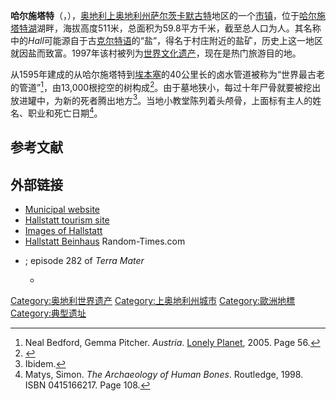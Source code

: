 {{noteTA|G1=奥地利地名|G2=Landkreis|G3=单位}}
{{Infobox Austria municipality
| name                    = 哈尔施塔特
| native_name             = Hallstatt
| district                = [[格蒙登县|格蒙登县]]
}}
{{Infobox World Heritage Site
| zh_name = 哈尔施塔特-达赫施泰因/萨尔茨卡默古特文化景观
| en_name = Hallstatt-Dachstein / Salzkammergut Cultural Landscape
| fr_name = Paysage culturel de Hallstatt-Dachstein / Salzkammergut
| site_img = Hallstatt_6.jpg
| site_img_width = 350px
| country = {{AUT}}
| Region = 欧洲和北美地区
| criterion_c = (iii), (iv)
| rg_year = 1997
| ex_rg_year = 
| remarks = 
| org_url = http://whc.unesco.org/en/list/806 806
| map_img = 
| map_img_width = 
}}
'''哈尔施塔特'''（{{lang-de|Hallstatt}}，{{IPA-de|ˈhalʃtat|-|de-Hallstatt.ogg}}），[[奥地利|奥地利]][[上奥地利州|上奥地利州]][[萨尔茨卡默古特|萨尔茨卡默古特]]地区的一个[[市镇_(奥地利)|市镇]]，位于[[哈尔施塔特湖|哈尔施塔特湖]]湖畔，海拔高度511米，总面积为59.8平方千米，截至{{wikidata|qualifier|P1082|P585}}总人口为{{wikidata|property|normal+|P1082}}人。其名称中的''Hall''可能源自于古[[克尔特语|克尔特语]]的“盐”，得名于村庄附近的盐矿，历史上这一地区就因盐而致富。1997年该村被列为[[世界文化遗产|世界文化遗产]]，现在是热门旅游目的地。

从1595年建成的从哈尔施塔特到[[埃本塞|埃本塞]]的40公里长的卤水管道被称为“世界最古老的管道”<ref>Neal Bedford, Gemma Pitcher. ''Austria''. [[Lonely_Planet|Lonely Planet]], 2005. Page 56.</ref>，由13,000根挖空的树构成<ref>{{cite web |url=http://www.virtualvienna.net/columns/billie/hallstatt/hallstatt.html |title=Hallstatt's White Gold - Salt |accessdate=2007-05-15 |author=Billie Ann Lopez |authorlink= |coauthors= |date= |year= |month= |format= |work= |publisher= |pages= |archiveurl=https://web.archive.org/web/20070210142713/http://www.virtualvienna.net/columns/billie/hallstatt/hallstatt.html |archivedate=2007-02-10 |quote= |deadurl=yes }}</ref>。由于墓地狭小，每过十年尸骨就要被挖出放进罐中，为新的死者腾出地方<ref>Ibidem.</ref>。当地小教堂陈列着头颅骨，上面标有主人的姓名、职业和死亡日期<ref>Matys, Simon. ''The Archaeology of Human Bones''. Routledge, 1998. ISBN 0415166217. Page 108.</ref>。

== 参考文献 ==
{{reflist}}

== 外部链接 ==
{{Commons category}}
{{Wikivoyage}}
* [http://www.hallstatt.at/ Municipal website]{{Wayback|url=http://www.hallstatt.at/ |date=20130801113939 }}
* [http://www.hallstatt.net/ Hallstatt tourism site]{{Wayback|url=http://www.hallstatt.net/ |date=20090312050832 }}
* [http://www.slidespost.com/slides/4573/Hallstatt,_Austria Images of Hallstatt]{{Wayback|url=http://www.slidespost.com/slides/4573/Hallstatt,_Austria |date=20140813213924 }}
* [https://random-times.com/2018/06/25/hallstatt-beinhaus-an-austrian-house-of-bones-filled-with-hundreds-of-painted-skulls/ Hallstatt Beinhaus]{{Wayback|url=https://random-times.com/2018/06/25/hallstatt-beinhaus-an-austrian-house-of-bones-filled-with-hundreds-of-painted-skulls/ |date=20210102125544 }} Random-Times.com
* {{IMDb episode|9269102|Mythos Hallstatt}}; episode 282 of ''Terra Mater''
** {{Cite web|url=https://www.terramater.at/productions/mystery-of-the-celtic-tomb/|title=Mystery of the Celtic Tomb|publisher=Terra Mater Factual Studios|language=en|access-date=2019-01-15|archive-date=2020-10-19|archive-url=https://web.archive.org/web/20201019092352/https://www.terramater.at/productions/mystery-of-the-celtic-tomb/|dead-url=no}}

{{奥地利世界遗产}}
{{Authority control}}
{{DEFAULTSORT:hallstatt}}
[[Category:奥地利世界遗产|Category:奥地利世界遗产]]
[[Category:上奥地利州城市|Category:上奥地利州城市]]
[[Category:歐洲地標|Category:歐洲地標]]
[[Category:典型遗址|Category:典型遗址]]